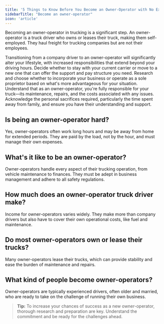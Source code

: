 ```yaml
---
title: '5 Things to Know Before You Become an Owner-Operator with No Experience'
sidebarTitle: "Become an owner-operator"
icon: 'article'
---
```



Becoming an owner-operator in trucking is a significant step. An owner-operator is a truck driver who owns or leases their truck, making them self-employed. They haul freight for trucking companies but are not their employees.

<Steps>
  <Step title="Understand the Lifestyle Change">
    Transitioning from a company driver to an owner-operator will significantly alter your lifestyle, with increased responsibilities that extend beyond your driving hours.
  </Step>
  
  <Step title="Choose the Right Carrier">
    Decide whether to stay with your current carrier or move to a new one that can offer the support and pay structure you need.
  </Step>
  
  <Step title="Decide on Your Business Structure">
    Research and choose whether to incorporate your business or operate as a sole proprietor based on what's more advantageous for your situation.
  </Step>
  
  <Step title="Accept the Responsibility">
    Understand that as an owner-operator, you're fully responsible for your truck—its maintenance, repairs, and the costs associated with any issues.
  </Step>
  
  <Step title="Prepare for Time Away From Home">
    Acknowledge the personal sacrifices required, particularly the time spent away from family, and ensure you have their understanding and support.
  </Step>
</Steps>

## Is being an owner-operator hard?

Yes, owner-operators often work long hours and may be away from home for extended periods. They are paid by the load, not by the hour, and must manage their own expenses.

## What's it like to be an owner-operator?

Owner-operators handle every aspect of their trucking operation, from vehicle maintenance to finances. They must be adept in business management and adhere to all safety regulations.

## How much does an owner-operator truck driver make?

Income for owner-operators varies widely. They make more than company drivers but also have to cover their own operational costs, like fuel and maintenance.

## Do most owner-operators own or lease their trucks?

Many owner-operators lease their trucks, which can provide stability and ease the burden of maintenance and repairs.

## What kind of people become owner-operators?

Owner-operators are typically experienced drivers, often older and married, who are ready to take on the challenge of running their own business.

> **Tip:** To increase your chances of success as a new owner-operator, thorough research and preparation are key. Understand the commitment and be ready for the challenges ahead.